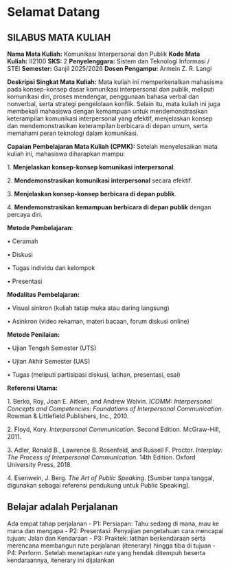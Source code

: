 # Selamat Datang {.unnumbered}
## **SILABUS MATA KULIAH**

**Nama Mata Kuliah:** Komunikasi Interpersonal dan Publik **Kode Mata Kuliah:** II2100 **SKS:** 2 **Penyelenggara:** Sistem dan Teknologi Informasi / STEI **Semester:** Ganjil 2025/2026 **Dosen Pengampu:** Armein Z. R. Langi

**Deskripsi Singkat Mata Kuliah:** Mata kuliah ini memperkenalkan mahasiswa pada konsep-konsep dasar komunikasi interpersonal dan publik, meliputi komunikasi diri, proses mendengar, penggunaan bahasa verbal dan nonverbal, serta strategi pengelolaan konflik. Selain itu, mata kuliah ini juga membekali mahasiswa dengan kemampuan untuk mendemonstrasikan keterampilan komunikasi interpersonal yang efektif, menjelaskan konsep dan mendemonstrasikan keterampilan berbicara di depan umum, serta memahami peran teknologi dalam komunikasi.

**Capaian Pembelajaran Mata Kuliah (CPMK):** Setelah menyelesaikan mata kuliah ini, mahasiswa diharapkan mampu:

1. **Menjelaskan konsep-konsep komunikasi interpersonal**.

2. **Mendemonstrasikan komunikasi interpersonal** secara efektif.

3. **Menjelaskan konsep-konsep berbicara di depan publik**.

4. **Mendemonstrasikan kemampuan berbicara di depan publik** dengan percaya diri.

**Metode Pembelajaran:**

• Ceramah

• Diskusi

• Tugas individu dan kelompok

• Presentasi

**Modalitas Pembelajaran:**

• Visual sinkron (kuliah tatap muka atau daring langsung)

• Asinkron (video rekaman, materi bacaan, forum diskusi online)

**Metode Penilaian:**

• Ujian Tengah Semester (UTS)

• Ujian Akhir Semester (UAS)

• Tugas (meliputi partisipasi diskusi, latihan, presentasi, esai)

**Referensi Utama:**

1. Berko, Roy, Joan E. Aitken, and Andrew Wolvin. _ICOMM: Interpersonal Concepts and Competencies: Foundations of Interpersonal Communication_. Rowman & Littlefield Publishers, Inc., 2010.

2. Floyd, Kory. _Interpersonal Communication_. Second Edition. McGraw-Hill, 2011.

3. Adler, Ronald B., Lawrence B. Rosenfeld, and Russell F. Proctor. _Interplay: The Process of Interpersonal Communication_. 14th Edition. Oxford University Press, 2018.

4. Esenwein, J. Berg. _The Art of Public Speaking_. [Sumber tanpa tanggal, digunakan sebagai referensi pendukung untuk Public Speaking].

## Belajar adalah Perjalanan
Ada empat tahap perjalanan
- P1: Persiapan: Tahu sedang di mana, mau ke mana dan mengapa
- P2: Presentasi: Penyajian pengetahuan cara mencapai tujuan: Jalan dan Kendaraan
- P3: Praktek: latihan berkendaraan serta merencana membangun rute perjalanan (itenerary) hingga tiba di tujuan
- P4: Perform. Setelah menetapkan rute yang hendak ditempuh beserta kendaraannya, itenerary ini dijalankan

